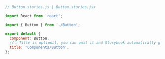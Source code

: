 ```js
// Button.stories.js | Button.stories.jsx

import React from 'react';

import { Button } from './Button';

export default {
  component: Button,
  //👇 Title is optional, you can omit it and Storybook automatically generates the title for the story
  title: 'Components/Button',
};
```
